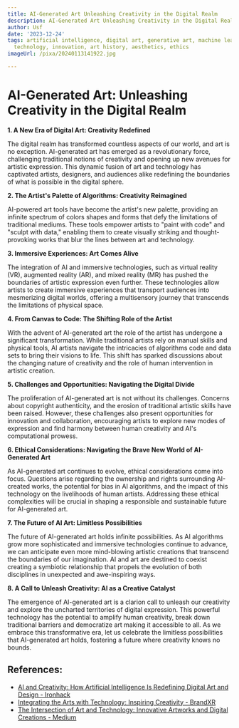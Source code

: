 ```yaml
---
title: AI-Generated Art Unleashing Creativity in the Digital Realm
description: AI-Generated Art Unleashing Creativity in the Digital Realm
author: Usf
date: '2023-12-24'
tags: artificial intelligence, digital art, generative art, machine learning, creativity,
  technology, innovation, art history, aesthetics, ethics
imageUrl: /pixa/20240113141922.jpg

---
```

# AI-Generated Art: Unleashing Creativity in the Digital Realm

**1. A New Era of Digital  Art: Creativity Redefined**

The digital realm has transformed countless aspects of our world,  and art  is  no exception. AI-generated art  has emerged  as a revolutionary force, challenging traditional notions of creativity and opening up new avenues for artistic expression.  This dynamic fusion of art and technology has captivated artists, designers, and audiences alike redefining the boundaries of  what is possible in the  digital  sphere.

**2. The Artist's Palette of Algorithms: Creativity Reimagined**

AI-powered art tools have become the  artist's new palette, providing an infinite spectrum of colors shapes and forms that defy the limitations of traditional mediums. These tools empower artists to "paint with code" and "sculpt with data," enabling  them to create visually striking and thought-provoking works that  blur  the lines between art  and technology.

**3. Immersive  Experiences: Art Comes  Alive**

The integration of AI  and immersive technologies,  such as virtual reality  (VR), augmented reality (AR), and mixed reality (MR) has pushed the boundaries of artistic expression even  further. These technologies allow artists to create immersive experiences that transport audiences into mesmerizing  digital worlds, offering a  multisensory journey that transcends the limitations of physical space.

**4. From Canvas to Code: The Shifting Role of  the Artist**

With the advent of AI-generated art the role of the artist has undergone a significant  transformation. While  traditional artists rely on manual skills and physical tools, AI artists navigate the intricacies of algorithms code and data sets to  bring their  visions to life. This shift has sparked discussions about  the changing  nature of creativity and the role of human intervention in  artistic creation.

**5. Challenges and Opportunities: Navigating the Digital Divide**

The proliferation of AI-generated art is not without its challenges. Concerns about copyright authenticity, and the  erosion  of traditional artistic skills have been raised.  However, these challenges also  present opportunities for innovation and collaboration, encouraging  artists to explore new modes of expression and  find harmony  between human  creativity and AI's computational prowess.

**6. Ethical Considerations: Navigating the Brave New  World of AI-Generated  Art**

As AI-generated art continues to evolve, ethical considerations come into focus. Questions arise regarding the ownership and  rights surrounding AI-created works, the potential for bias  in AI algorithms, and the impact of  this  technology on the livelihoods of human artists. Addressing these ethical complexities will be crucial in shaping a responsible and sustainable future for  AI-generated art.

**7. The Future of AI Art: Limitless Possibilities**

The future of AI-generated art holds infinite  possibilities. As AI algorithms grow more sophisticated and immersive technologies continue to advance, we can anticipate even more  mind-blowing artistic creations that transcend the boundaries of our imagination. AI and art are destined to coexist creating a symbiotic relationship that propels the evolution of both disciplines in unexpected and awe-inspiring ways.

**8. A Call to Unleash Creativity: AI as a Creative Catalyst**

The emergence of  AI-generated art  is a clarion call  to unleash our creativity and explore the uncharted territories of digital expression. This powerful technology has the potential to amplify human creativity,  break down traditional barriers and democratize art making it accessible to all. As we embrace this  transformative era, let us celebrate the limitless possibilities that AI-generated art holds, fostering a future where creativity knows no bounds.

## References:
- [AI and Creativity: How Artificial Intelligence Is Redefining Digital Art and Design - Ironhack](https://www.ironhack.com/gb/blog/ai-and-creativity-how-artificial-intelligence-is-redefining-digital-art-and-desig)
- [Integrating the Arts with Technology: Inspiring Creativity - BrandXR](https://www.brandxr.io/integrating-the-arts-with-technology-inspiring-creativity)
- [The Intersection of Art and Technology: Innovative Artworks and Digital Creations - Medium](https://medium.com/@yash-patel/the-intersection-of-art-and-technology-innovative-artworks-and-digital-creations-6c3bb3375962)
